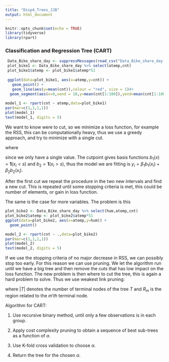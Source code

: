 ```yaml
---
title: "Disp4_Trees_JJB"
output: html_document
---
```


```r
knitr::opts_chunk$set(echo = TRUE)
library(tidyverse)
library(rpart)

```

### Classification and Regression Tree (CART)

```r
 Data_Bike_share_day <- suppressMessages(read_csv("Data_Bike_share_day.csv"))
 plot_bike1 <- Data_Bike_share_day %>% select(atemp,cnt)
 plot_bike1$atemp <- plot_bike1$atemp*51
 
 ggplot(data=plot_bike1, aes(x=atemp,y=cnt)) + 
   geom_point() +
   geom_line(aes(y=mean(cnt)),colour = "red", size = 1)#+
  geom_segment(aes(x=0,xend = 10,y=mean(cnt[1:100]),yend=mean(cnt[1:100])))
  
model_1 <- rpart(cnt ~ atemp,data=plot_bike1)
par(mar=c(1,1,1,1))
plot(model_1)
text(model_1, digits = 5)
```

We want to know were to cut, so we minimize a loss function, for example the RSS, this can be computationally heavy, thus we use a greedy approach, and try to minimize with a single cut.


\begin{align}
\arg\ \underset{s}{\min}\ \left(\arg\underset{c_1}{\min}\ \sum_{x_i<s} (y_i-c_1)^2 + \arg\underset{c_2}{\min}\ \sum_{x_i>s} (y_i-c_2)^2 \right)
\end{align}
where
\begin{align}
\arg\underset{c_1}{\min}\ \sum_{x_i<s} (y_i-c_1)^2 = \hat{y_1}, \quad \arg\underset{c_2}{\min}\ \sum_{x_i<s} (y_i-c_1)^2 = \hat{y_2} 
\end{align}

since we only have a single value. The cutpoint gives basis functions $b_1 (x)=\mathbf{1}(x_i<s)$ and $b_2=\mathbf{1}(x_i>s)$, thus the model we are fitting is $y_i=\beta_1b_1(x_i)+\beta_2b_2(x_i)$.

After the first cut we repeat the procedure in the two new intervals and find a new cut.
This is repeated until some stopping criteria is met, this could be number of elements, or gain in loss function.

The same is the case for more variables. The problem is this

\begin{align}
\arg\ \underset{s,j}{\min}\ \left( \sum_{i|x_i\in R_1(s,j)} (y_i-\hat{y}_{R_1})^2 + \sum_{i|x_i\in R_2(s,j)} (y_i-\hat{y}_{R_2})^2 \right)
\end{align}

```r
plot_bike2 <- Data_Bike_share_day %>% select(hum,atemp,cnt)
plot_bike2$atemp <- plot_bike2$atemp*51
ggplot(data=plot_bike2, aes(x=atemp,y=hum)) +
  geom_point()

model_2 <- rpart(cnt ~ .,data=plot_bike2)
par(mar=c(1,1,1,1))
plot(model_2)
text(model_2, digits = 5)


```

If we use the stopping criteria of no major decrease in RSS, we can possibly stop too early.
For this reason we can use pruning. We let the algorithm run until we have a big tree and then remove the cuts that has low impact on the loss function. The new problem is then where to cut the tree, this is again a hard problem to solve. Thus we use weakest link pruning:

\begin{align}
C_\alpha(T)=\sum^{|T|}_{m=1}\sum_{\{i|x_i\in R_m\}}(y_i-\hat{y}_{R_m})^2+\alpha|T|
\end{align}

where $|T|$ denotes the number of terminal nodes of the tree $T$ and $R_m$ is the region related to the $m'th$ terminal node.

Algorithm for CART:

1. Use recursive binary method, until only a few observations is in each group.

1. Apply cost complexity pruning to obtain a sequence of best sub-trees as a function of $\alpha$.

1. Use K-fold cross validation to choose $\alpha$.

1. Return the tree for the chosen $\alpha$.

